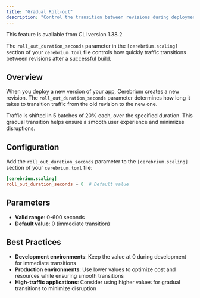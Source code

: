 ```yaml
---
title: "Gradual Roll-out"
description: "Control the transition between revisions during deployments"
---
```


<Note>This feature is available from CLI version 1.38.2</Note>

The `roll_out_duration_seconds` parameter in the `[cerebrium.scaling]` section of your `cerebrium.toml` file controls how quickly traffic transitions between revisions after a successful build.

## Overview

When you deploy a new version of your app, Cerebrium creates a new revision. The `roll_out_duration_seconds` parameter determines how long it takes to transition traffic from the old revision to the new one.

Traffic is shifted in 5 batches of 20% each, over the specified duration. This gradual transition helps ensure a smooth user experience and minimizes disruptions.

## Configuration

Add the `roll_out_duration_seconds` parameter to the `[cerebrium.scaling]` section of your `cerebrium.toml` file:

```toml
[cerebrium.scaling]
roll_out_duration_seconds = 0  # Default value
```

## Parameters

- **Valid range**: 0-600 seconds
- **Default value**: 0 (immediate transition)

## Best Practices

- **Development environments**: Keep the value at 0 during development for immediate transitions
- **Production environments**: Use lower values to optimize cost and resources while ensuring smooth transitions
- **High-traffic applications**: Consider using higher values for gradual transitions to minimize disruption
